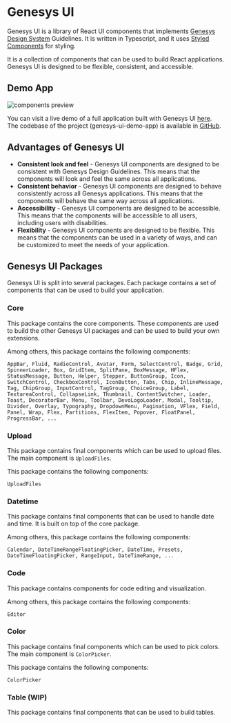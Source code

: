 
<Meta title="Getting started/Overview" />

# Genesys UI

Genesys UI is a library of React UI components that implements [Genesys Design System](https://devoinc.github.io/genesys-design-system/?path=/docs/home--docs) Guidelines. It is written in Typescript, and it uses [Styled Components](https://styled-components.com/) for styling.

It is a collection of components that can be used to build React applications.
Genesys UI is designed to be flexible, consistent, and accessible.

## Demo App

<div
  style={{
    borderRadius: '0.4rem',
    border: 'solid 0.1rem #eee',
    padding: '0.8rem',
    marginTop: '3.2rem',
  }}
>
  <img src="./images/components-preview.png" alt="components preview" />
</div>

You can visit a live demo of a full application built with Genesys UI [here](https://devoinc.github.io/genesys-ui-demo-app/).
The codebase of the project (genesys-ui-demo-app) is available in [GitHub](https://github.com/DevoInc/genesys-ui-demo-app).

## Advantages of Genesys UI

- **Consistent look and feel** - Genesys UI components are designed to be consistent with Genesys Design Guidelines. This means that the components will look and feel the same across all applications.
- **Consistent behavior** - Genesys UI components are designed to behave consistently across all Genesys applications. This means that the components will behave the same way across all applications.
- **Accessibility** - Genesys UI components are designed to be accessible. This means that the components will be accessible to all users, including users with disabilities.
- **Flexibility** - Genesys UI components are designed to be flexible. This means that the components can be used in a variety of ways, and can be customized to meet the needs of your application.

## Genesys UI Packages

Genesys UI is split into several packages. Each package contains a set of components that can be used to build your application.

### Core

This package contains the core components. These components are used to build the other Genesys UI packages and can be used to build your own extensions.

Among others, this package contains the following components:

```
AppBar, Fluid, RadioControl, Avatar, Form, SelectControl, Badge, Grid, SpinnerLoader, Box, GridItem, SplitPane, BoxMessage, HFlex, StatusMessage, Button, Helper, Stepper, ButtonGroup, Icon, SwitchControl, CheckboxControl, IconButton, Tabs, Chip, InlineMessage, Tag, ChipGroup, InputControl, TagGroup, ChoiceGroup, Label, TextareaControl, CollapseLink, Thumbnail, ContentSwitcher, Loader, Toast, DecoratorBar, Menu, Toolbar, DevoLogoLoader, Modal, Tooltip, Divider, Overlay, Typography, DropdownMenu, Pagination, VFlex, Field, Panel, Wrap, Flex, Partitions, FlexItem, Popover, FloatPanel, ProgressBar, ...
```

### Upload

This package contains final components which can be used to upload files. The main component is `UploadFiles`.

This package contains the following components:

```
UploadFiles
```

### Datetime

This package contains final components that can be used to handle date and time. It is built on top of the core package.

Among others, this package contains the following components:

```
Calendar, DateTimeRangeFloatingPicker, DateTime, Presets, DateTimeFloatingPicker, RangeInput, DateTimeRange, ...
```

### Code

This package contains components for code editing and visualization.

Among others, this package contains the following components:

```
Editor
```

### Color

This package contains final components which can be used to pick colors. The main component is `ColorPicker`.

This package contains the following components:

```
ColorPicker
```

### Table (WIP)

This package contains final components that can be used to build tables.
